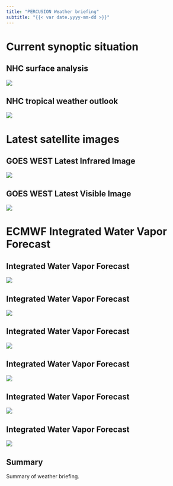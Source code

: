 ```yaml
---
title: "PERCUSION Weather briefing"
subtitle: "{{< var date.yyyy-mm-dd >}}"
---
```


# Current synoptic situation
## NHC surface analysis
![]({{< var plots.external.nhc_surface_analysis_atlantic >}})

## NHC tropical weather outlook
![]({{< var plots.external.nhc_seven_days_outlook >}})

# Latest satellite images
## GOES WEST Latest Infrared Image
![]({{< var plots.external.current_satellite_image_ir >}})

## GOES WEST Latest Visible Image
![]({{< var plots.external.current_satellite_image_vis >}})


# ECMWF Integrated Water Vapor Forecast
## Integrated Water Vapor Forecast
![]({{< var plots.internal.iwv_itcz_edges.000h >}})

## Integrated Water Vapor Forecast
![]({{< var plots.internal.iwv_itcz_edges.012h >}})

## Integrated Water Vapor Forecast
![]({{< var plots.internal.iwv_itcz_edges.036h >}})

## Integrated Water Vapor Forecast
![]({{< var plots.internal.iwv_itcz_edges.060h >}})

## Integrated Water Vapor Forecast
![]({{< var plots.internal.iwv_itcz_edges.084h >}})

## Integrated Water Vapor Forecast
![]({{< var plots.internal.iwv_itcz_edges.108h >}})


## Summary
Summary of weather briefing.